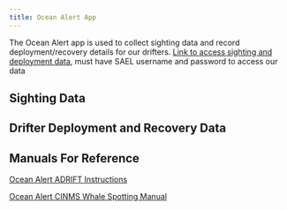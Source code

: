 ```yaml
---
title: Ocean Alert App
---
```


The Ocean Alert app is used to collect sighting data and record deployment/recovery details for our drifters. [Link to access sighting and deployment data](https://spotter.conserve.io/spotter/projects), must have SAEL username and password to access our data

## Sighting Data

## Drifter Deployment and Recovery Data

## Manuals For Reference

[Ocean Alert ADRIFT Instructions](https://drive.google.com/file/d/1bqZR9ar4-QImobS6tcbloou8f4ImYVSa/view?usp=share_link)

[Ocean Alert CINMS Whale Spotting Manual](https://drive.google.com/file/d/1UapmQE_rihtly_KTtPZLYqWm-EJupFnh/view?usp=share_link)
